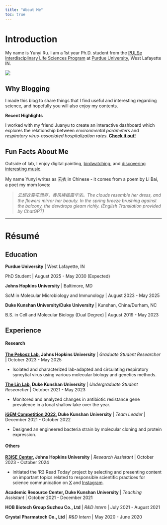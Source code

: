 ```yaml
---
title: "About Me"
toc: true
---
```


# Introduction

My name is Yunyi Ru. I am a 1st year Ph.D. student from the [PULSe Interdisciplinary Life Sciences Program](https://www.purdue.edu/gradschool/pulse/) at [Purdue University](https://www.purdue.edu/), West Lafayette IN. 

::: column-margin
![](figs/profilepic.jpG)
:::

## Why Blogging

I made this blog to share things that I find useful and interesting regarding science, and hopefully you will also enjoy my contents.

::: column-margin
**Recent Highlights**

I worked with my friend Juanyu to create an interactive dashboard which explores the relationship between *environmental parameters* and *respiratory virus-associated hospitalization rates*. [**Check it out!**](https://yunyi-ru.github.io/quarto-blog/projects/RESPweather_dashboard/)
:::

## Fun Facts About Me

Outside of lab, I enjoy digital painting, [birdwatching](https://yunyi-ru.github.io/quarto-blog/projects/all_about_birding/), and [discovering interesting music](https://yunyi-ru.github.io/quarto-blog/projects/lyric_analysis/).

My name Yunyi writes as 云衣 in Chinese - it comes from a poem by Li Bai, a poet my mom loves:

> *云想衣裳花想容，春风拂槛露华浓。The clouds resemble her dress, and the flowers mirror her beauty. In the spring breeze brushing against the balcony, the dewdrops gleam richly. (English Translation provided by ChatGPT)*

------------------------------------------------------------------------

# Résumé

## Education

**Purdue University** \| West Lafayette, IN

PhD Student \| August 2025 - May 2030 (Expected)

**Johns Hopkins University** \| Baltimore, MD

ScM in Molecular Microbiology and Immunology \| August 2023 - May 2025

**Duke Kunshan University/Duke University** \| Kunshan, China/Durham, NC

B.S. in Cell and Molecular Biology (Dual Degree) \| August 2019 - May 2023

## Experience

#### Research

[**The Pekosz Lab**](https://pekoszlab.com/)**, Johns Hopkins University** \| *Graduate Student Researcher* \| October 2023 - May 2025

-   Isolated and characterized lab-adapted and circulating respiratory syncytial virus using various molecular biology and genetics methods.

[**The Lin Lab**](https://yajuanlin.github.io/)**, Duke Kunshan University** \| *Undergraduate Student Researcher* \| October 2021 - May 2023

-   Monitored and analyzed changes in antibiotic resistance gene prevalence in a local shallow lake over the year.

[**iGEM Competition 2022**](https://2022.igem.wiki/dku/index.html)**, Duke Kunshan University** \| *Team Leader* \| December 2021 - October 2022

-   Designed an engineered bacteria strain by molecular cloning and protein expression.

#### Others

[**R3ISE Center**](https://publichealth.jhu.edu/the-r3-center-for-innovation-in-science-education)**, Johns Hopkins University** \| *Research Assistant* \| October 2023 - October 2024

-   Initiated the 'R3 Read Today' project by selecting and presenting content on important topics related to responsible scientific practices for science communication on [X](https://twitter.com/R3_JHSPH) and [Instagram](https://www.instagram.com/r3_jhsph/).

**Academic Resource Center, Duke Kunshan University** \| *Teaching Assistant* \| October 2021 - December 2021

**HOB Biotech Group Suzhou Co., Ltd** \| *R&D Intern* \| July 2021 - August 2021

**Crystal Pharmatech Co., Ltd** \| *R&D Intern* \| May 2020 - June 2020
